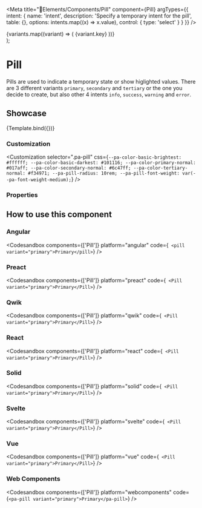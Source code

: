 
<Meta
  title="🧩Elements/Components/Pill"
  component={Pill}
  argTypes={{
    intent: {
      name: 'intent',
      description: 'Specify a temporary intent for the pill',
      table: {},
      options: intents.map((x) => x.value),
      control: { type: 'select' }
    }
  }}
/>

  <div>
    {variants.map((variant) => (
      <Pill key={variant.key} {...args} variant={variant.value}>
        {variant.key}
      </Pill>
    ))}
  </div>
);

# Pill

Pills are used to indicate a temporary state or show higlighted values.
There are 3 different variants `primary`, `secondary` and `tertiary` or the one you decide to create, but also other 4 intents `info`, `success`, `warning` and `error`.

## Showcase

<Canvas>
  <Story name="Pill" args={{ intent: '' }}>
    {Template.bind({})}
  </Story>
</Canvas>

### Customization

<Customization
  selector=".pa-pill"
  css={`
    --pa-color-basic-brightest: #ffffff;
    --pa-color-basic-darkest: #101116;
    --pa-color-primary-normal: #017aff;
    --pa-color-secondary-normal: #6c47ff;
    --pa-color-tertiary-normal: #f34971;
    --pa-pill-radius: 10rem;
    --pa-pill-font-weight: var(--pa-font-weight-medium);
  `}
/>

### Properties

<ArgsTable story="Pill" of={Pill} />

## How to use this component

### Angular

<Codesandbox
  components={['Pill']}
  platform="angular"
  code={`
    <pill variant="primary">Primary</pill>`}
/>

### Preact

<Codesandbox
  components={['Pill']}
  platform="preact"
  code={`
    <Pill variant="primary">Primary</Pill>`}
/>

### Qwik

<Codesandbox
  components={['Pill']}
  platform="qwik"
  code={`
    <Pill variant="primary">Primary</Pill>`}
/>

### React

<Codesandbox
  components={['Pill']}
  platform="react"
  code={`
    <Pill variant="primary">Primary</Pill>`}
/>

### Solid

<Codesandbox
  components={['Pill']}
  platform="solid"
  code={`
    <Pill variant="primary">Primary</Pill>`}
/>

### Svelte

<Codesandbox
  components={['Pill']}
  platform="svelte"
  code={`
    <Pill variant="primary">Primary</Pill>`}
/>

### Vue

<Codesandbox
  components={['Pill']}
  platform="vue"
  code={`
    <Pill variant="primary">Primary</Pill>`}
/>

### Web Components

<Codesandbox components={['Pill']} platform="webcomponents" code={`<pa-pill variant="primary">Primary</pa-pill>`} />
